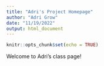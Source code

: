 ```yaml
---
title: "Adri's Project Homepage"
author: "Adri Grow"
date: "11/19/2022"
output: html_document
---
```


```r
knitr::opts_chunk$set(echo = TRUE)
```

Welcome to Adri's class page!


